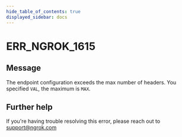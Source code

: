 ```yaml
---
hide_table_of_contents: true
displayed_sidebar: docs
---
```



# ERR_NGROK_1615

## Message

The endpoint configuration exceeds the max number of headers. You specified `VAL`, the maximum is `MAX`.

<ErrorDetails error="err_ngrok_1615" />

## Further help

If you're having trouble resolving this error, please reach out to [support@ngrok.com](mailto:support@ngrok.com?subject=Help%20with%20ERR_NGROK_1615)
